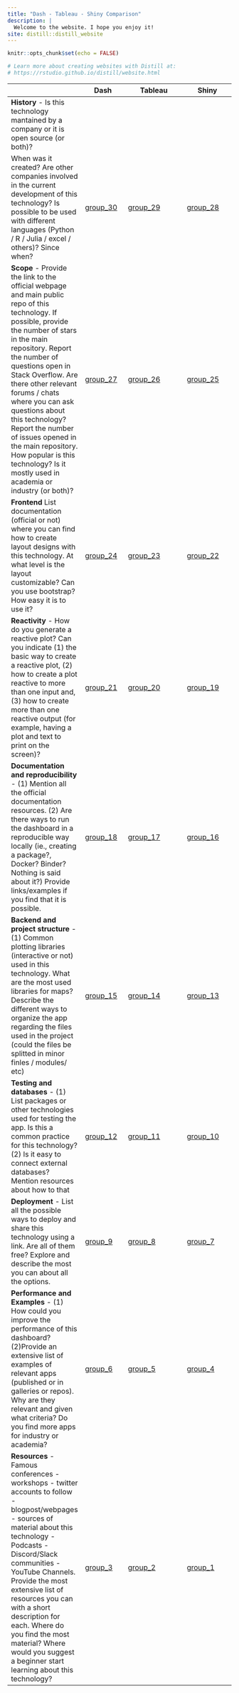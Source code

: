 ```yaml
---
title: "Dash - Tableau - Shiny Comparison"
description: |
  Welcome to the website. I hope you enjoy it!
site: distill::distill_website
---
```


```r
knitr::opts_chunk$set(echo = FALSE)

# Learn more about creating websites with Distill at:
# https://rstudio.github.io/distill/website.html

```


|     | Dash | Tableau | Shiny |
| --- | ---- | ------- | ----- |
| **History** - Is this technology mantained by a company or it is open source (or both)?  
 When was it created?  Are other companies involved in the current development of this technology? Is possible to be used with different languages (Python / R / Julia / excel / others)? Since when?| [group_30](group_30.html)     |  [group_29](group_29.html)        |  [group_28](group_28.html)      |
| **Scope** -  Provide the link to the official webpage and main public repo of this technology. If possible, provide the number of stars in the main repository. Report the number of questions open in Stack Overflow. Are there other relevant forums / chats where you can ask questions about this technology? Report the number of issues opened in the main repository. How popular is this technology? Is it mostly used in academia or industry (or both)?  | [group_27](group_27.html)     | [group_26](group_26.html)        |  [group_25](group_25.html)     |
| **Frontend**  List documentation (official or not) where you can find how to create layout designs with this technology. At what level is the layout customizable? Can you use bootstrap? How easy it is to use it?  | [group_24](group_24.html) | [group_23](group_23.html) | [group_22](group_22.html) |
| **Reactivity** - How do you generate a reactive plot? Can you indicate (1) the basic way to create a reactive plot, (2) how to create a plot reactive to more than one input and, (3) how to create more than one reactive output (for example, having a plot and text to print on the screen)?   |  [group_21](group_21.html)       |  [group_20](group_20.html)     |[group_19](group_19.html)
|  **Documentation and reproducibility** - (1) Mention all the official documentation resources. (2) Are there ways to run the dashboard in a reproducible way locally (ie., creating a package?, Docker? Binder? Nothing is said about it?) Provide links/examples if you find that it is possible.   |  [group_18](group_18.html)    |   [group_17](group_17.html)      |  [group_16](group_16.html)     |
| **Backend and project structure** - (1) Common plotting libraries (interactive or not) used in this technology. What are the most used libraries for maps? Describe the different ways to organize the app regarding the files used in the project (could the files be splitted in minor finles / modules/ etc)  |  [group_15](group_15.html)     | [group_14](group_14.html)         |  [group_13](group_13.html)      |
| **Testing and databases** - (1) List packages or other technologies used for testing the app. Is this a common practice for this technology? (2) Is it easy to connect external databases? Mention resources about how to that | [group_12](group_12.html)     | [group_11](group_11.html)        | [group_10](group_10.html)      |
| **Deployment** - List all the possible ways to deploy and share this technology using a link. Are all of them free? Explore and describe the most you can about all the options.  | [group_9](group_9.html)     |  [group_8](group_8.html)       | [group_7](group_7.html)      |
| **Performance and Examples** - (1) How could you improve the performance of this dashboard?  (2)Provide an extensive list of examples of relevant apps (published or in galleries or repos). Why are they relevant and given what criteria? Do you find more apps for industry or academia?| [group_6](group_6.html)     |   [group_5](group_5.html)      |  [group_4](group_4.html)     |
| **Resources** - Famous conferences - workshops - twitter accounts to follow - blogpost/webpages - sources of material about this technology - Podcasts - Discord/Slack communities - YouTube Channels. Provide the most extensive list of resources you can with a short description for each. Where do you find the most material? Where would you suggest a beginner start learning about this technology? | [group_3](group_3.html)      |   [group_2](group_2.html)       |  [group_1](group_1.html)      |


